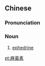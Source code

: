 {{also|麻黄素}}
==Chinese==
{{zh-forms|s=麻黄素|type=21}}
{{wikipedia|lang=zh}}

===Pronunciation===
{{zh-pron
|m=máhuángsù
|c=maa4 wong4 sou3
|cat=n
}}

===Noun===
{{zh-noun}}

# {{lb|zh|alkaloids}} [[ephedrine]]

[[pt:麻黃素]]